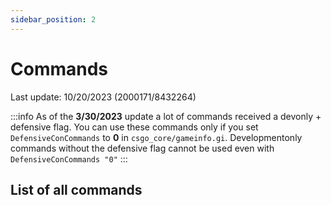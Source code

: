 ```yaml
---
sidebar_position: 2
---
```



# Commands
Last update: 10/20/2023 (2000171/8432264)

:::info
As of the **3/30/2023** update a lot of commands received a devonly + defensive flag. You can use these commands only if you set `DefensiveConCommands` to **0** in `csgo_core/gameinfo.gi`.
Developmentonly commands without the defensive flag cannot be used even with `DefensiveConCommands "0"`
:::

## List of all commands

<CommandList/>
